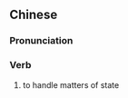{{also|听政}}
==Chinese==
{{zh-forms|s=听政}}

===Pronunciation===
{{zh-pron
|m=聽zhèng
|c=ting1 zing3
|mn=qz,xm,zz:theng-chèng
|cat=v
}}

===Verb===
{{zh-verb}}

# {{lb|zh|archaic}} to handle matters of state